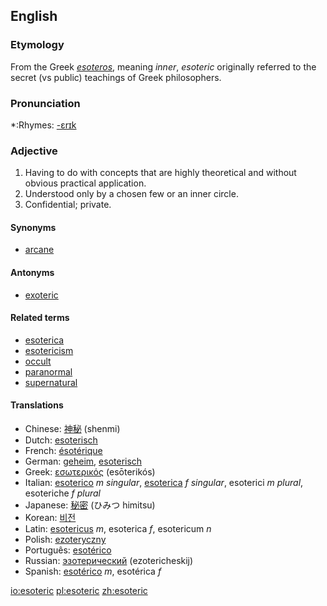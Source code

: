 ==English==

===Etymology===
From the Greek ''[[esoteros]]'', meaning ''inner'', ''esoteric'' originally referred to the secret (vs public) teachings of Greek philosophers.

===Pronunciation===
*:Rhymes: [[Rhymes:English:-ɛrɪk|-ɛrɪk]]

===Adjective===
{{en-adj}}

# Having to do with concepts that are highly theoretical and without obvious practical application.
# Understood only by a chosen few or an inner circle.
# Confidential; private.

====Synonyms====
*[[arcane]]

====Antonyms====
*[[exoteric]]

====Related terms====
*[[esoterica]]
*[[esotericism]]
*[[occult]]
*[[paranormal]]
*[[supernatural]]

====Translations====
*Chinese: [[神秘]] (shenmi)
*Dutch: [[esoterisch]]
*French: [[ésotérique]]
*German: [[geheim]], [[esoterisch]]
*Greek: [[εσωτερικός]] (esōterikós)
*Italian: [[esoterico]] ''m singular'', [[esoterica]] ''f singular'', esoterici ''m plural'', esoteriche ''f plural''
*Japanese: [[秘密]] (ひみつ himitsu)
*Korean: [[비전]]
*Latin: [[esotericus]] ''m'', esoterica ''f'', esotericum ''n''
*Polish: [[ezoteryczny]]
*Português: [[esotérico]]
*Russian: [[эзотерический]] (ezotericheskij)
*Spanish: [[esotérico]] ''m'', esotérica ''f''



[[io:esoteric]]
[[pl:esoteric]]
[[zh:esoteric]]